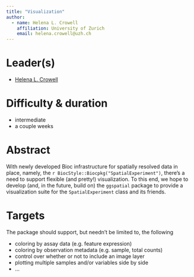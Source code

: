 ```yaml
---
title: "Visualization"
author: 
  - name: Helena L. Crowell
    affiliation: University of Zurich
    email: helena.crowell@uzh.ch
---
```


# Leader(s)

- [Helena L. Crowell](https://github.com/helenalc)

# Difficulty & duration

- intermediate
- a couple weeks

# Abstract

With newly developed Bioc infrastructure for spatially resolved data in place, namely, the `r BiocStyle::Biocpkg("SpatialExperiment")`, there's a need to support flexible (and pretty!) visualization. To this end, we hope to develop (and, in the future, build on) the `ggspatial` package to provide a visualization suite for the `SpatialExperiment` class and its friends. 

# Targets

The package should support, but needn't be limited to, the following

- coloring by assay data (e.g. feature expression)
- coloring by observation metadata (e.g. sample, total counts)
- control over whether or not to include an image layer
- plotting multiple samples and/or variables side by side
- ...
